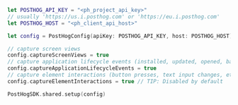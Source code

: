 ```swift file=AppDelegate.swift focusOnLines=7-14
let POSTHOG_API_KEY = "<ph_project_api_key>"
// usually 'https://us.i.posthog.com' or 'https://eu.i.posthog.com'
let POSTHOG_HOST = "<ph_client_api_host>"

let config = PostHogConfig(apiKey: POSTHOG_API_KEY, host: POSTHOG_HOST)

// capture screen views
config.captureScreenViews = true 
// capture application lifecycle events (installed, updated, opened, backgrounded)
config.captureApplicationLifecycleEvents = true
// capture element interactions (button presses, text input changes, etc.)
config.captureElementInteractions = true // TIP: Disabled by default

PostHogSDK.shared.setup(config) 
```